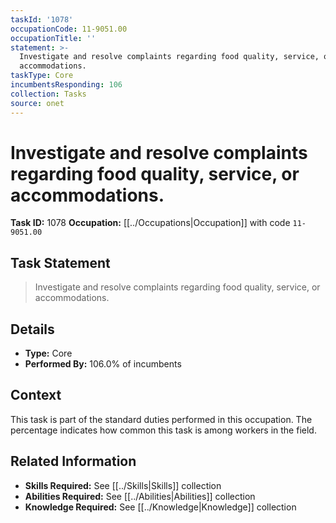 ```yaml
---
taskId: '1078'
occupationCode: 11-9051.00
occupationTitle: ''
statement: >-
  Investigate and resolve complaints regarding food quality, service, or
  accommodations.
taskType: Core
incumbentsResponding: 106
collection: Tasks
source: onet
---
```

# Investigate and resolve complaints regarding food quality, service, or accommodations.

**Task ID:** 1078
**Occupation:** [[../Occupations|Occupation]] with code `11-9051.00`

## Task Statement

> Investigate and resolve complaints regarding food quality, service, or accommodations.

## Details

- **Type:** Core
- **Performed By:** 106.0% of incumbents

## Context

This task is part of the standard duties performed in this occupation. The percentage indicates how common this task is among workers in the field.

## Related Information

- **Skills Required:** See [[../Skills|Skills]] collection
- **Abilities Required:** See [[../Abilities|Abilities]] collection
- **Knowledge Required:** See [[../Knowledge|Knowledge]] collection
